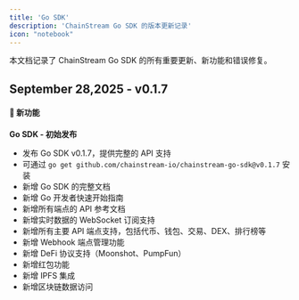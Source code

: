 ```yaml
---
title: 'Go SDK'
description: 'ChainStream Go SDK 的版本更新记录'
icon: "notebook"
---
```


本文档记录了 ChainStream Go SDK 的所有重要更新、新功能和错误修复。

## September 28,2025 - v0.1.7

#### 🚀 新功能

**Go SDK - 初始发布**
- 发布 Go SDK v0.1.7，提供完整的 API 支持
- 可通过 `go get github.com/chainstream-io/chainstream-go-sdk@v0.1.7` 安装
- 新增 Go SDK 的完整文档
- 新增 Go 开发者快速开始指南
- 新增所有端点的 API 参考文档
- 新增实时数据的 WebSocket 订阅支持
- 新增所有主要 API 端点支持，包括代币、钱包、交易、DEX、排行榜等
- 新增 Webhook 端点管理功能
- 新增 DeFi 协议支持（Moonshot、PumpFun）
- 新增红包功能
- 新增 IPFS 集成
- 新增区块链数据访问
